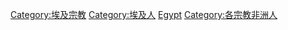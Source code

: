 [[Category:埃及宗教|Category:埃及宗教]]
[[Category:埃及人|Category:埃及人]]
[[Category:依宗教劃分的各國籍信徒|Egypt]]
[[Category:各宗教非洲人|Category:各宗教非洲人]]